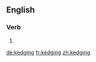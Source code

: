 ==English==

===Verb===
{{head|en}}

# {{present participle of|kedge}}

[[de:kedging]]
[[fr:kedging]]
[[zh:kedging]]